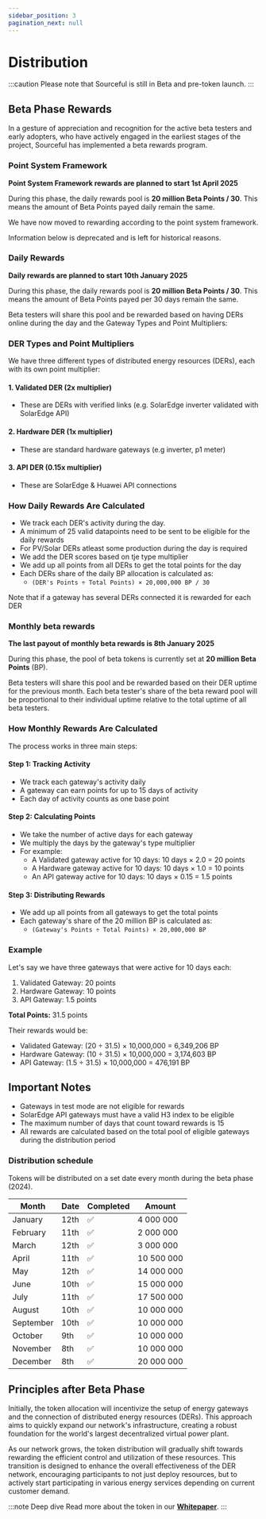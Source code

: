 ```yaml
---
sidebar_position: 3
pagination_next: null
---
```



# Distribution

:::caution
Please note that Sourceful is still in Beta and pre-token launch.
:::

## Beta Phase Rewards

In a gesture of appreciation and recognition for the active beta testers and early adopters, who have actively engaged in the earliest stages of the project, Sourceful has implemented a beta rewards program.

### Point System Framework
**Point System Framework rewards are planned to start 1st April 2025**

During this phase, the daily rewards pool is **20 million Beta Points / 30**. This means the amount of Beta Points payed daily remain the same.

We have now moved to rewarding according to the point system framework.

Information below is deprecated and is left for historical reasons.


### Daily Rewards
**Daily rewards are planned to start 10th January 2025**

During this phase, the daily rewards pool is **20 million Beta Points / 30**. This means the amount of Beta Points payed per 30 days remain the same.

Beta testers will share this pool and be rewarded based on having DERs online during the day and the Gateway Types and Point Multipliers:

### DER Types and Point Multipliers
We have three different types of distributed energy resources (DERs), each with its own point multiplier:

#### 1. Validated DER (2x multiplier)
* These are DERs with verified links (e.g. SolarEdge inverter validated with SolarEdge API)

#### 2. Hardware DER (1x multiplier)
* These are standard hardware gateways (e.g inverter, p1 meter)

#### 3. API DER (0.15x multiplier)
* These are SolarEdge & Huawei API connections

### How Daily Rewards Are Calculated

* We track each DER's activity during the day.
* A minimum of 25 valid datapoints need to be sent to be eligible for the daily rewards 
* For PV/Solar DERs atleast some production during the day is required
* We add the DER scores based on tje type multiplier
* We add up all points from all DERs to get the total points for the day
* Each DERs share of the daily BP allocation is calculated as:
  * `(DER's Points ÷ Total Points) × 20,000,000 BP / 30`

Note that if a gateway has several DERs connected it is rewarded for each DER


### Monthly beta rewards
**The last payout of monthly beta rewards is 8th January 2025**

During this phase, the pool of beta tokens is currently set at **20 million Beta Points** (BP). 

Beta testers will share this pool and be rewarded based on their DER uptime for the previous month. Each beta tester's share of the beta reward pool will be proportional to their individual uptime relative to the total uptime of all beta testers.

### How Monthly Rewards Are Calculated
The process works in three main steps:

#### Step 1: Tracking Activity
* We track each gateway's activity daily
* A gateway can earn points for up to 15 days of activity
* Each day of activity counts as one base point

#### Step 2: Calculating Points
* We take the number of active days for each gateway
* We multiply the days by the gateway's type multiplier
* For example:
  * A Validated gateway active for 10 days: 10 days × 2.0 = 20 points
  * A Hardware gateway active for 10 days: 10 days × 1.0 = 10 points
  * An API gateway active for 10 days: 10 days × 0.15 = 1.5 points

#### Step 3: Distributing Rewards
* We add up all points from all gateways to get the total points
* Each gateway's share of the 20 million BP is calculated as:
  * `(Gateway's Points ÷ Total Points) × 20,000,000 BP`

### Example
Let's say we have three gateways that were active for 10 days each:
1. Validated Gateway: 20 points
2. Hardware Gateway: 10 points
3. API Gateway: 1.5 points

**Total Points:** 31.5 points

Their rewards would be:
* Validated Gateway: (20 ÷ 31.5) × 10,000,000 = 6,349,206 BP
* Hardware Gateway: (10 ÷ 31.5) × 10,000,000 = 3,174,603 BP
* API Gateway: (1.5 ÷ 31.5) × 10,000,000 = 476,191 BP

## Important Notes
* Gateways in test mode are not eligible for rewards
* SolarEdge API gateways must have a valid H3 index to be eligible
* The maximum number of days that count toward rewards is 15
* All rewards are calculated based on the total pool of eligible gateways during the distribution period

### Distribution schedule

Tokens will be distributed on a set date every month during the beta phase (2024).

| Month     | Date | Completed | Amount         |
| --------- | ---- | --------- | -------------- |
| January   | 12th | ✅        | 4 000 000  |
| February  | 11th | ✅        | 2 000 000  |
| March     | 12th | ✅        | 3 000 000  |
| April     | 11th | ✅        | 10 500 000 |
| May       | 12th | ✅        | 14 000 000 |
| June      | 10th | ✅        | 15 000 000 |
| July      | 11th | ✅        | 17 500 000 |
| August    | 10th | ✅        | 10 000 000 |
| September | 10th | ✅        | 10 000 000 |
| October   | 9th  | ✅        | 10 000 000 |
| November  | 8th  | ✅        | 10 000 000 |
| December  | 8th  | ✅        | 20 000 000 | 


## Principles after Beta Phase

Initially, the token allocation will incentivize the setup of energy gateways and the connection of distributed energy resources (DERs). This approach aims to quickly expand our network's infrastructure, creating a robust foundation for the world's largest decentralized virtual power plant.

As our network grows, the token distribution will gradually shift towards rewarding the efficient control and utilization of these resources. This transition is designed to enhance the overall effectiveness of the DER network, encouraging participants to not just deploy resources, but to actively start participating in various energy services depending on current customer demand.

:::note Deep dive
Read more about the token in our <a href="../whitepaper/token-rewards/"><b>Whitepaper</b></a>.
:::
